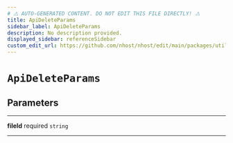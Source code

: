 ```yaml
---
# ⚠️ AUTO-GENERATED CONTENT. DO NOT EDIT THIS FILE DIRECTLY! ⚠️
title: ApiDeleteParams
sidebar_label: ApiDeleteParams
description: No description provided.
displayed_sidebar: referenceSidebar
custom_edit_url: https://github.com/nhost/nhost/edit/main/packages/utils/types.ts#L61
---
```


# `ApiDeleteParams`

## Parameters

---

**<span className="parameter-name">fileId</span>** <span className="optional-status">required</span> `string`

---
